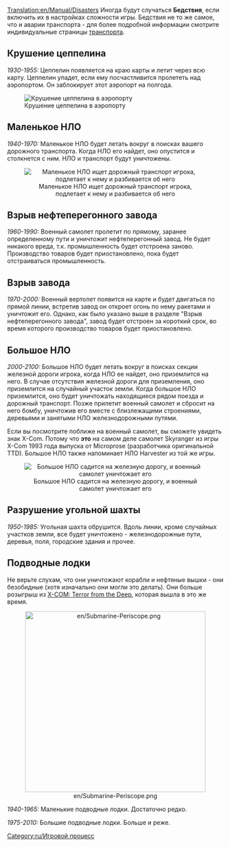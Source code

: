 [[Translation:en/Manual/Disasters]]
{{ru/Оглавление}}
Иногда будут случаться '''Бедствия''', если включить их в настройках сложности игры.  Бедствия не то же самое, что и аварии транспорта - для более подробной информации смотрите индивидуальные страницы [[ru/Manual/Транспорт|транспорта]].

== Крушение цеппелина ==
''1930-1955:''
Цеппелин появляется на краю карты и летит через всю карту. Цеппелин упадет, если ему посчастливится пролететь над аэропортом. Он заблокирует этот аэропорт на полгода.

[[File:en/Zeppelin.png|center|frame|Крушение цеппелина в аэропорту]]

== Маленькое НЛО ==
''1940-1970:''
Маленькое НЛО будет летать вокруг в поисках вашего дорожного транспорта. Когда НЛО его найдет, оно опустится и столкнется с ним. НЛО и транспорт будут уничтожены.

<center>[[File:en/Smallufo.png|center|none|frame|Маленькое НЛО ищет дорожный транспорт игрока, подлетает к нему и разбивается об него]]</center>

== Взрыв нефтеперегонного завода ==
''1960-1990:''
Военный самолет пролетит по прямому, заранее определенному пути и уничтожит нефтеперегонный завод. Не будет никакого вреда, т.к. промышленность будет отстроена заново. Производство товаров будет приостановлено, пока будет отстраиваться промышленность.

== Взрыв завода ==
''1970-2000:''
Военный вертолет появится на карте и будет двигаться по прямой линии, встретив завод он откроет огонь по нему ракетами и уничтожит его. Однако, как было указано выше в разделе "Взрыв нефтеперегонного завода", завод будет отстроен за короткий срок, во время которого производство товаров будет приостановлено.

== Большое НЛО ==
''2000-2100:''
Большое НЛО будет летать вокруг в поисках секции железной дороги игрока, когда НЛО ее найдет, оно приземлится на него. В случае отсутствия железной дороги для приземления, оно приземлится на случайный участок земли. Когда большое НЛО приземлится, оно будет уничтожать находящиеся рядом поезда и дорожный транспорт. Позже прилетит военный самолет и сбросит на него бомбу, уничтожив его вместе с близлежащими строениями, деревьями и занятыми НЛО железнодорожными путями.

Если вы посмотрите поближе на военный самолет, вы сможете увидеть знак X-Com.  Потому что '''это''' на самом деле самолет Skyranger из игры X-Com 1993 года выпуска от Microprose (разработчика оригинальной TTD). Большое НЛО также напоминает НЛО Harvester из той же игры.

<center>[[File:en/Largeufo.png|center|none|frame|Большое НЛО садится на железную дорогу, и военный самолет уничтожает его]]</center>

== Разрушение угольной шахты ==
''1950-1985:''
Угольная шахта обрушится. Вдоль линии, кроме случайных участков земли, все будет уничтожено - железнодорожные пути, деревья, поля, городские здания и прочее.

== Подводные лодки ==
Не верьте слухам, что они уничтожают корабли и нефтяные вышки - они безобидные (хотя изначально они могли это делать). Они больше розыгрыш из [http://ru.wikipedia.org/wiki/X-COM:_Terror_From_The_Deep X-COM: Terror from the Deep], которая вышла в это же время.

<center>[[File:en/Submarine-Periscope.png|center|420px]]</center>

''1940-1965:'' Маленькие подводные лодки. Достаточно редко.

''1975-2010:'' Большие подводные лодки. Больше и реже.

[[Category:ru/Игровой процесс]]